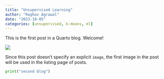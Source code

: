```yaml
---
title: "Unsupervised Learning"
author: "Raghav Agrawal"
date: "2023-10-05"
categories: [unsupervised, k-means, ml]
---
```


This is the first post in a Quarto blog. Welcome!

![](thumbnail.jpg)

Since this post doesn't specify an explicit `image`, the first image in the post will be used in the listing page of posts.

```python
print("second blog")

```